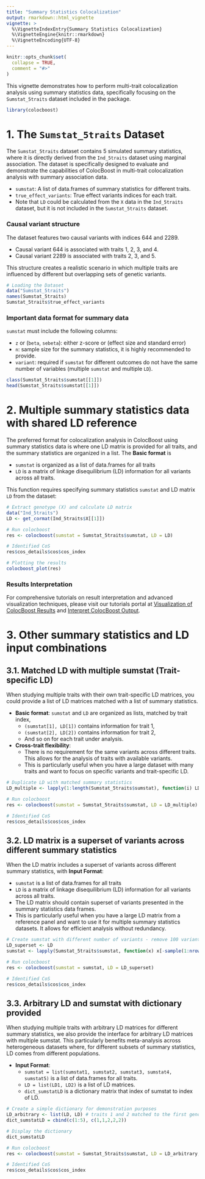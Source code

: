 ```yaml
---
title: "Summary Statistics Colocalization"
output: rmarkdown::html_vignette
vignette: >
  %\VignetteIndexEntry{Summary Statistics Colocalization}
  %\VignetteEngine{knitr::rmarkdown}
  %\VignetteEncoding{UTF-8}
---
```


```r
knitr::opts_chunk$set(
  collapse = TRUE,
  comment = "#>"
)
```

This vignette demonstrates how to perform multi-trait colocalization analysis using summary statistics data, 
specifically focusing on the `Sumstat_5traits` dataset included in the package.


```r
library(colocboost)
```


# 1. The `Sumstat_5traits` Dataset

The `Sumstat_5traits` dataset contains 5 simulated summary statistics, where it is directly derived from the `Ind_5traits` dataset using marginal association.
The dataset is specifically designed to evaluate and demonstrate the capabilities of ColocBoost in multi-trait colocalization analysis with summary association data.

- `sumstat`: A list of data.frames of summary statistics for different traits.
- `true_effect_variants`: True effect variants indices for each trait.
- Note that `LD` could be calculated from the `X` data in the `Ind_5traits` dataset, but it is not included in the `Sumstat_5traits` dataset.

### Causal variant structure
The dataset features two causal variants with indices 644 and 2289.

- Causal variant 644 is associated with traits 1, 2, 3, and 4.
- Causal variant 2289 is associated with traits 2, 3, and 5.

This structure creates a realistic scenario in which multiple traits are influenced by different but overlapping sets of genetic variants.

```r
# Loading the Dataset
data("Sumstat_5traits")
names(Sumstat_5traits)
Sumstat_5traits$true_effect_variants
```

### Important data format for summary data
`sumstat` must include the following columns:

- `z` or (`beta`, `sebeta`): either z-score or (effect size and standard error)
- `n`: sample size for the summary statistics, it is highly recommended to provide.
- `variant`: required if `sumstat` for different outcomes do not have the same number of variables (multiple `sumstat` and multiple `LD`).


```r
class(Sumstat_5traits$sumstat[[1]])
head(Sumstat_5traits$sumstat[[1]])
```

# 2. Multiple summary statistics data with shared LD reference


The preferred format for colocalization analysis in ColocBoost using summary statistics data is where one LD matrix is provided for all traits, 
and the summary statistics are organized in a list. The **Basic format** is 

- `sumstat` is organized as a list of data.frames for all traits
- `LD` is a matrix of linkage disequilibrium (LD) information for all variants across all traits.


This function requires specifying summary statistics `sumstat` and LD matrix `LD` from the dataset:
```r
# Extract genotype (X) and calculate LD matrix
data("Ind_5traits")
LD <- get_cormat(Ind_5traits$X[[1]])

# Run colocboost
res <- colocboost(sumstat = Sumstat_5traits$sumstat, LD = LD)

# Identified CoS
res$cos_details$cos$cos_index

# Plotting the results
colocboost_plot(res)
```


### Results Interpretation

For comprehensive tutorials on result interpretation and advanced visualization techniques, please visit our tutorials portal 
at [Visualization of ColocBoost Results](https://statfungen.github.io/colocboost/articles/Visualization_ColocBoost_Output.html) and
[Interpret ColocBoost Output](https://statfungen.github.io/colocboost/articles/Interpret_ColocBoost_Output.html).


# 3. Other summary statistics and LD input combinations

## 3.1. Matched LD with multiple sumstat (Trait-specific LD)   

When studying multiple traits with their own trait-specific LD matrices, you could provide a list of LD matrices matched with a list of summary statistics.

- **Basic format**: `sumstat` and `LD` are organized as lists, matched by trait index,
    - `(sumstat[1], LD[1])` contains information for trait 1,
    - `(sumstat[2], LD[2])` contains information for trait 2,
    - And so on for each trait under analysis.
- **Cross-trait flexibility**: 
    - There is no requirement for the same variants across different traits. This allows for the analysis of traits with available variants.
    - This is particularly useful when you have a large dataset with many traits and want to focus on specific variants and trait-specific LD.

```r
# Duplicate LD with matched summary statistics
LD_multiple <- lapply(1:length(Sumstat_5traits$sumstat), function(i) LD )

# Run colocboost
res <- colocboost(sumstat = Sumstat_5traits$sumstat, LD = LD_multiple)

# Identified CoS
res$cos_details$cos$cos_index
```


## 3.2. LD matrix is a superset of variants across different summary statistics

When the LD matrix includes a superset of variants across different summary statistics, with **Input Format**:

- `sumstat` is a list of data.frames for all traits
- `LD` is a matrix of linkage disequilibrium (LD) information for all variants across all traits.
- The LD matrix should contain superset of variants presented in the summary statistics data frames.
- This is particularly useful when you have a large LD matrix from a reference panel and want to use it for multiple summary statistics datasets. 
It allows for efficient analysis without redundancy.


```r
# Create sumstat with different number of variants - remove 100 variants in each sumstat
LD_superset <- LD
sumstat <- lapply(Sumstat_5traits$sumstat, function(x) x[-sample(1:nrow(x), 100), , drop = FALSE])

# Run colocboost
res <- colocboost(sumstat = sumstat, LD = LD_superset)

# Identified CoS
res$cos_details$cos$cos_index
```


## 3.3. Arbitrary LD and sumstat with dictionary provided

When studying multiple traits with arbitrary LD matrices for different summary statistics, 
we also provide the interface for arbitrary LD matrices with multiple sumstat. 
This particularly benefits meta-analysis across heterogeneous datasets where, 
for different subsets of summary statistics, LD comes from different populations.

- **Input Format**:
    - `sumstat = list(sumstat1, sumstat2, sumstat3, sumstat4, sumstat5)` is a list of data.frames for all traits.
    - `LD = list(LD1, LD2)` is a list of LD matrices.
    - `dict_sumstatLD` is a dictionary matrix that index of sumstat to index of LD.


```r
# Create a simple dictionary for demonstration purposes
LD_arbitrary <- list(LD, LD) # traits 1 and 2 matched to the first genotype matrix; traits 3,4,5 matched to the third genotype matrix.
dict_sumstatLD = cbind(c(1:5), c(1,1,2,2,2))

# Display the dictionary
dict_sumstatLD

# Run colocboost
res <- colocboost(sumstat = Sumstat_5traits$sumstat, LD = LD_arbitrary, dict_sumstatLD = dict_sumstatLD)

# Identified CoS
res$cos_details$cos$cos_index
```

